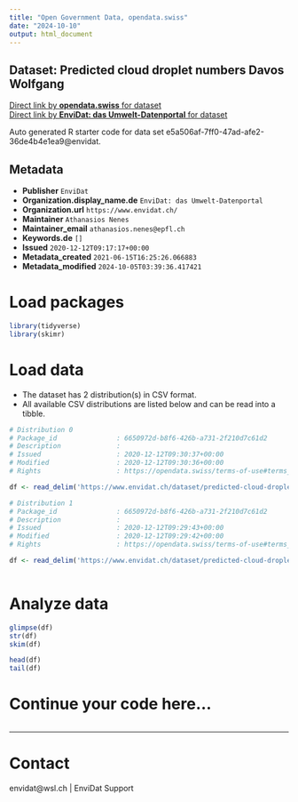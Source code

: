 ```yaml
---
title: "Open Government Data, opendata.swiss"
date: "2024-10-10"
output: html_document
---
```


## Dataset: Predicted cloud droplet numbers Davos Wolfgang



[Direct link by **opendata.swiss** for dataset](https://opendata.swiss/de/dataset/predicted-cloud-droplet-numbers-davos-wolfgang)<br>
[Direct link by **EnviDat: das Umwelt-Datenportal** for dataset](https://www.envidat.ch/#/metadata/predicted-cloud-droplet-numbers-davos-wolfgang)

Auto generated R starter code for data set e5a506af-7ff0-47ad-afe2-36de4b4e1ea9@envidat.

## Metadata

- **Publisher** `EnviDat`
- **Organization.display_name.de** `EnviDat: das Umwelt-Datenportal`
- **Organization.url** `https://www.envidat.ch/`
- **Maintainer** `Athanasios Nenes`
- **Maintainer_email** `athanasios.nenes@epfl.ch`
- **Keywords.de** `[]`
- **Issued** `2020-12-12T09:17:17+00:00`
- **Metadata_created** `2021-06-15T16:25:26.066883`
- **Metadata_modified** `2024-10-05T03:39:36.417421`


# Load packages

```r

library(tidyverse)
library(skimr)

```

# Load data

-   The dataset has 2 distribution(s) in CSV format.
-   All available CSV distributions are listed below and can be read into a tibble.

```r

# Distribution 0
# Package_id               : 6650972d-b8f6-426b-a731-2f210d7c61d2
# Description              : 
# Issued                   : 2020-12-12T09:30:37+00:00
# Modified                 : 2020-12-12T09:30:36+00:00
# Rights                   : https://opendata.swiss/terms-of-use#terms_by

df <- read_delim('https://www.envidat.ch/dataset/predicted-cloud-droplet-numbers-davos-wolfgang/resource/b5c4c596-2dd4-45f4-b79f-61f91d82aad0')

# Distribution 1
# Package_id               : 6650972d-b8f6-426b-a731-2f210d7c61d2
# Description              : 
# Issued                   : 2020-12-12T09:29:43+00:00
# Modified                 : 2020-12-12T09:29:42+00:00
# Rights                   : https://opendata.swiss/terms-of-use#terms_by

df <- read_delim('https://www.envidat.ch/dataset/predicted-cloud-droplet-numbers-davos-wolfgang/resource/245ebcc2-4dd5-4339-9f76-b61411fa103b')



```

# Analyze data

```r

glimpse(df)
str(df)
skim(df)

head(df)
tail(df)

```

# Continue your code here...

```r

```

------------------------------------------------------------------------

# Contact

envidat@wsl.ch | EnviDat Support
